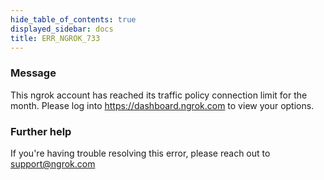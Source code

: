 ```yaml
---
hide_table_of_contents: true
displayed_sidebar: docs
title: ERR_NGROK_733
---
```


### Message

This ngrok account has reached its traffic policy connection limit for the month. Please log into https://dashboard.ngrok.com to view your options.

<ErrorDetails />

### Further help

If you're having trouble resolving this error, please reach out to [support@ngrok.com](mailto:support@ngrok.com?subject=Help%20with%20ERR_NGROK_733)
